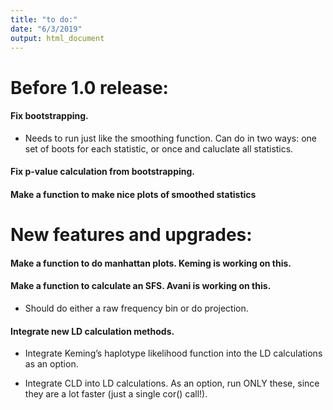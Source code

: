 ```yaml
---
title: "to do:"
date: "6/3/2019"
output: html_document
---
```

# Before 1.0 release:
#### Fix bootstrapping.
* Needs to run just like the smoothing function. Can do in two ways: one set of boots for each statistic, or once and caluclate all statistics.

#### Fix p-value calculation from bootstrapping.

#### Make a function to make nice plots of smoothed statistics

# New features and upgrades:

#### Make a function to do manhattan plots. Keming is working on this.

#### Make a function to calculate an SFS. Avani is working on this.

* Should do either a raw frequency bin or do projection.

#### Integrate new LD calculation methods.

* Integrate Keming's haplotype likelihood function into the LD calculations as an option.

* Integrate CLD into LD calculations. As an option, run ONLY these, since they are a lot faster (just a single cor() call!).

